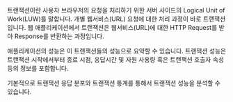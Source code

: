 트랜잭션이란 사용자 브라우저의 요청을 처리하기 위한 서버 사이드의 Logical Unit of Work(LUW)를 말합니다. 개별 웹서비스(URL) 요청에 대한 처리 과정이 바로 트랜잭션입니다. 웹 애플리케이션에서 트랜잭션은 웹서비스(URL)에 대한 HTTP Request를 받아 Response를 반환하는 과정입니다.

애플리케이션의 성능은 이 트랜잭션들의 성능으로 요약할 수 있습니다. 트랜잭션 성능은 트랜잭션 시작에서부터 종료 시점, 응답시간 및 자원 사용량 혹은 트랜잭션 호출자 속성 등의 정보를 포함합니다.

기본적으로 트랜잭션 응답 분포와 트랜잭션 통계를 통해서 트랜잭션 성능을 분석할 수 있습니다.